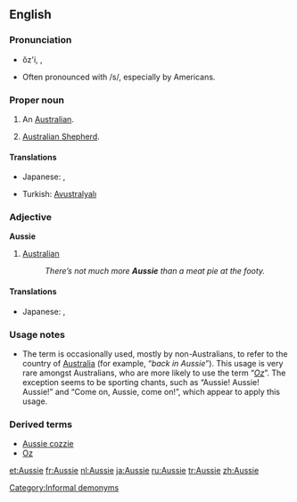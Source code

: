==English==

{{wikipedia}}

===Pronunciation===
* {{sense|AU}} ŏz'i, {{IPA|/ˈɒzi/}}, {{X-SAMPA|/"Qzi/}}
* Often pronounced with /s/, especially by Americans.

===Proper noun===
{{en-noun}}

# {{informal}} An [[Australian]].
# {{informal}} [[Australian Shepherd]].

====Translations====
{{trans-top|an Australian}}
* Japanese: {{t|ja|オージー|tr=ōjī|sc=Jpan}}, {{t-|ja|オーストラリア人|tr=ōsutoraria-jin|sc=Jpan}}
{{trans-mid}}
* Turkish: [[Avustralyalı]]
{{trans-bottom}}

{{trans-top|slang: Australian Shepherd}}
{{trans-mid}}
{{trans-bottom}}

===Adjective===
'''Aussie'''

# {{informal}} [[Australian]]
#: ''There’s not much more '''Aussie''' than a meat pie at the footy.''

====Translations====
{{trans-top|an Australian}}
* Japanese: {{t|ja|オージーの|tr=ōjī-no|sc=Jpan}}, {{t|ja|オーストラリア人の|tr=ōsutoraria-jin-no|sc=Jpan}}
{{trans-mid}}
{{trans-bottom}}

===Usage notes===
* The term is occasionally used, mostly by non-Australians, to refer to the country of [[Australia]] (for example, “''back in Aussie''”). This usage is very rare amongst Australians, who are more likely to use the term “''[[Oz]]''”. The exception seems to be sporting chants, such as “Aussie! Aussie! Aussie!” and “Come on, Aussie, come on!”, which appear to apply this usage.

===Derived terms===
* [[Aussie cozzie]]
* [[Oz]]

[[Category:Informal demonyms]]

[[et:Aussie]]
[[fr:Aussie]]
[[nl:Aussie]]
[[ja:Aussie]]
[[ru:Aussie]]
[[tr:Aussie]]
[[zh:Aussie]]